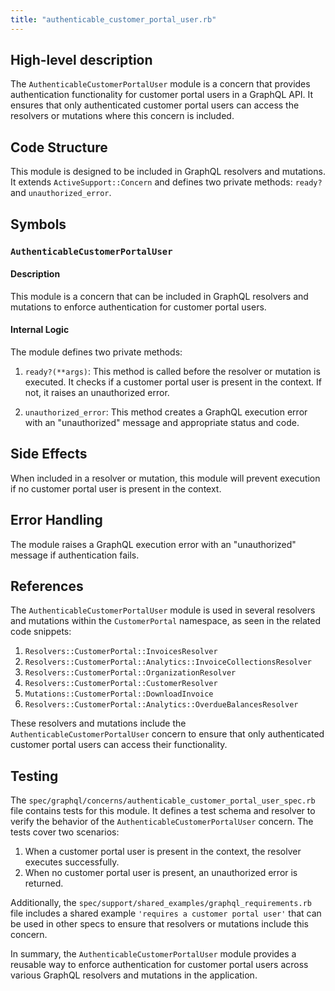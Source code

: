 ```yaml
---
title: "authenticable_customer_portal_user.rb"
---
```


## High-level description
The `AuthenticableCustomerPortalUser` module is a concern that provides authentication functionality for customer portal users in a GraphQL API. It ensures that only authenticated customer portal users can access the resolvers or mutations where this concern is included.

## Code Structure
This module is designed to be included in GraphQL resolvers and mutations. It extends `ActiveSupport::Concern` and defines two private methods: `ready?` and `unauthorized_error`.

## Symbols

### `AuthenticableCustomerPortalUser`
#### Description
This module is a concern that can be included in GraphQL resolvers and mutations to enforce authentication for customer portal users.

#### Internal Logic
The module defines two private methods:

1. `ready?(**args)`: This method is called before the resolver or mutation is executed. It checks if a customer portal user is present in the context. If not, it raises an unauthorized error.

2. `unauthorized_error`: This method creates a GraphQL execution error with an "unauthorized" message and appropriate status and code.

## Side Effects
When included in a resolver or mutation, this module will prevent execution if no customer portal user is present in the context.

## Error Handling
The module raises a GraphQL execution error with an "unauthorized" message if authentication fails.

## References
The `AuthenticableCustomerPortalUser` module is used in several resolvers and mutations within the `CustomerPortal` namespace, as seen in the related code snippets:

1. `Resolvers::CustomerPortal::InvoicesResolver`
2. `Resolvers::CustomerPortal::Analytics::InvoiceCollectionsResolver`
3. `Resolvers::CustomerPortal::OrganizationResolver`
4. `Resolvers::CustomerPortal::CustomerResolver`
5. `Mutations::CustomerPortal::DownloadInvoice`
6. `Resolvers::CustomerPortal::Analytics::OverdueBalancesResolver`

These resolvers and mutations include the `AuthenticableCustomerPortalUser` concern to ensure that only authenticated customer portal users can access their functionality.

## Testing
The `spec/graphql/concerns/authenticable_customer_portal_user_spec.rb` file contains tests for this module. It defines a test schema and resolver to verify the behavior of the `AuthenticableCustomerPortalUser` concern. The tests cover two scenarios:

1. When a customer portal user is present in the context, the resolver executes successfully.
2. When no customer portal user is present, an unauthorized error is returned.

Additionally, the `spec/support/shared_examples/graphql_requirements.rb` file includes a shared example `'requires a customer portal user'` that can be used in other specs to ensure that resolvers or mutations include this concern.

In summary, the `AuthenticableCustomerPortalUser` module provides a reusable way to enforce authentication for customer portal users across various GraphQL resolvers and mutations in the application.
